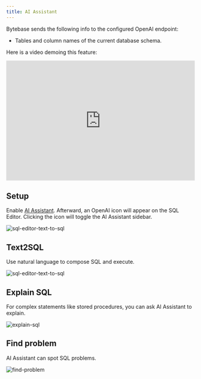 ```yaml
---
title: AI Assistant
---
```


<Info>

Bytebase sends the following info to the configured OpenAI endpoint:

- Tables and column names of the current database schema.

</Info>

Here is a video demoing this feature:

<iframe width="100%" height="320" src="https://www.youtube.com/embed/3qGyad0RK50?si=UO0M98Brd0ByY2aC" title="YouTube video player" frameborder="0" allow="accelerometer; autoplay; clipboard-write; encrypted-media; gyroscope; picture-in-picture; web-share" referrerpolicy="strict-origin-when-cross-origin" allowfullscreen="allowFullScreen"></iframe>

## Setup

Enable [AI Assistant](/ai-assistant). Afterward, an OpenAI icon will appear on the SQL Editor.
Clicking the icon will toggle the AI Assistant sidebar.

![sql-editor-text-to-sql](/content/docs/sql-editor/ai-assistant/toggle.webp)

## Text2SQL

Use natural language to compose SQL and execute.

![sql-editor-text-to-sql](/content/docs/sql-editor/ai-assistant/text-to-sql.webp)

## Explain SQL

For complex statements like stored procedures, you can ask AI Assistant to explain.

![explain-sql](/content/docs/sql-editor/ai-assistant/explain-sql.webp)

## Find problem

AI Assistant can spot SQL problems.

![find-problem](/content/docs/sql-editor/ai-assistant/find-problem.webp)

